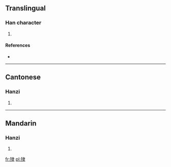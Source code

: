 ==Translingual==

===Han character===
{{Han char|rn=78|rad=歹|as=08|sn=12|four=1523<sub>2</sub>|canj=一弓中水 (MNLE)}}

# {{defn|Han|sort=歹08}}

====References====
* {{Han ref|kx=0581.200|dkj=16489|hdz=21390.160|uh=6B94|ud=27540|bh=D9DE|bd=55774}}

----

==Cantonese==

===Hanzi===
{{yue-hanzi|jyut=|y=sei3}}

# {{defn|lang=yue|sort=歹08}}

----

==Mandarin==

===Hanzi===
{{cmn-hanzi|pin=[[yì]] ([[yi4]])|wg=i<sup>4</sup>}}

# {{defn|lang=cmn|sort=歹08}}

[[fr:殔]]
[[pl:殔]]
